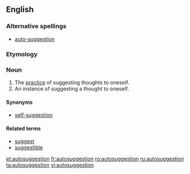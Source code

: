 ==English==

===Alternative spellings===
*[[auto-suggestion]]

===Etymology===
{{prefix|auto|suggestion}}

===Noun===
{{en-noun}}

# The [[practice]] of suggesting thoughts to oneself.
# An instance of suggesting a thought to oneself.

====Synonyms====
*[[self-suggestion]]

====Related terms====
*[[suggest]]
*[[suggestible]]

[[et:autosuggestion]]
[[fr:autosuggestion]]
[[ro:autosuggestion]]
[[ru:autosuggestion]]
[[ta:autosuggestion]]
[[vi:autosuggestion]]